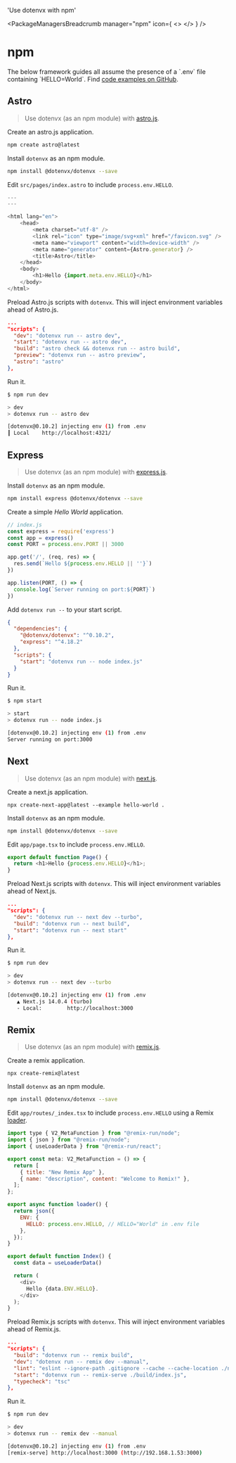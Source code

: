 

  'Use dotenvx with npm'

<PackageManagersBreadcrumb manager="npm" icon={
  <>
    <NpmIcon className="w-10 h-10 text-[#CB3837]" />
  </>
} />
# npm
<GuideHeading lead={description} />

<Note>
  The below framework guides all assume the presence of a `.env` file containing `HELLO=World`. Find <a href="https://github.com/dotenvx/examples/tree/main/package-managers/npm">code examples on GitHub</a>.
</Note>

<div className="not-prose grid grid-flow-col auto-cols-max gap-x-6 gap-y-10 items-center">
  <AstroIcon className="h-9 w-9 text-[#FF5D01]"/>
  <ExpressIcon className="h-9 w-9 text-[#000000] dark:invert"/>
  <NextIcon className="h-9 w-9 text-[#000000] dark:invert"/>
  <RemixIcon className="h-7 w-7 text-[#000000] dark:invert"/>
</div>

## Astro

> Use dotenvx (as an npm module) with [astro.js](https://github.com/withastro/astro).

Create an astro.js application.

```bash
npm create astro@latest
```

Install `dotenvx` as an npm module.

```bash
npm install @dotenvx/dotenvx --save
```

Edit `src/pages/index.astro` to include `process.env.HELLO`.

```js {{ title: 'src/pages/index.astro' }}
---
---

<html lang="en">
    <head>
        <meta charset="utf-8" />
        <link rel="icon" type="image/svg+xml" href="/favicon.svg" />
        <meta name="viewport" content="width=device-width" />
        <meta name="generator" content={Astro.generator} />
        <title>Astro</title>
    </head>
    <body>
        <h1>Hello {import.meta.env.HELLO}</h1>
    </body>
</html>
```

Preload Astro.js scripts with `dotenvx`. This will inject environment variables ahead of Astro.js.

```json {{ title: 'package.json' }}
...
"scripts": {
  "dev": "dotenvx run -- astro dev",
  "start": "dotenvx run -- astro dev",
  "build": "astro check && dotenvx run -- astro build",
  "preview": "dotenvx run -- astro preview",
  "astro": "astro"
},
```

Run it.

```bash {{ title: 'npm run dev' }}
$ npm run dev

> dev
> dotenvx run -- astro dev

[dotenvx@0.10.2] injecting env (1) from .env
┃ Local    http://localhost:4321/
```

## Express

> Use dotenvx (as an npm module) with [express.js](https://github.com/expressjs/express).

Install `dotenvx` as an npm module.

```bash
npm install express @dotenvx/dotenvx --save
```

Create a simple *Hello World* application.

```js {{ title: "index.js" }}
// index.js
const express = require('express')
const app = express()
const PORT = process.env.PORT || 3000

app.get('/', (req, res) => {
  res.send(`Hello ${process.env.HELLO || ''}`)
})

app.listen(PORT, () => {
  console.log(`Server running on port:${PORT}`)
})
```

Add `dotenvx run --` to your start script.

```json {{ title: "package.json" }}
{
  "dependencies": {
    "@dotenvx/dotenvx": "^0.10.2",
    "express": "^4.18.2"
  },
  "scripts": {
    "start": "dotenvx run -- node index.js"
  }
}
```

Run it.

```bash {{title: "npm start"}}
$ npm start

> start
> dotenvx run -- node index.js

[dotenvx@0.10.2] injecting env (1) from .env
Server running on port:3000
```

## Next

> Use dotenvx (as an npm module) with [next.js](https://github.com/vercel/next.js).

Create a next.js application.

```
npx create-next-app@latest --example hello-world .
```

Install `dotenvx` as an npm module.

```bash
npm install @dotenvx/dotenvx --save
```

Edit `app/page.tsx` to include `process.env.HELLO`.

```js {{ title: 'app/page.tsx' }}
export default function Page() {
  return <h1>Hello {process.env.HELLO}</h1>;
}
```

Preload Next.js scripts with `dotenvx`. This will inject environment variables ahead of Next.js.

```json {{ title: 'package.json' }}
...
"scripts": {
  "dev": "dotenvx run -- next dev --turbo",
  "build": "dotenvx run -- next build",
  "start": "dotenvx run -- next start"
},
```

Run it.

```bash {{ title: 'npm run dev' }}
$ npm run dev

> dev
> dotenvx run -- next dev --turbo

[dotenvx@0.10.2] injecting env (1) from .env
   ▲ Next.js 14.0.4 (turbo)
   - Local:        http://localhost:3000
```

## Remix

> Use dotenvx (as an npm module) with [remix.js](https://github.com/remix-run/remix).

Create a remix application.

```
npx create-remix@latest
```

Install `dotenvx` as an npm module.

```bash
npm install @dotenvx/dotenvx --save
```

Edit `app/routes/_index.tsx` to include `process.env.HELLO` using a Remix [loader](https://remix.run/docs/en/main/route/loader).

```js {{ title: 'app/routes/_index.tsx' }}
import type { V2_MetaFunction } from "@remix-run/node";
import { json } from "@remix-run/node";
import { useLoaderData } from "@remix-run/react";

export const meta: V2_MetaFunction = () => {
  return [
    { title: "New Remix App" },
    { name: "description", content: "Welcome to Remix!" },
  ];
};

export async function loader() {
  return json({
    ENV: {
      HELLO: process.env.HELLO, // HELLO="World" in .env file
    },
  });
}

export default function Index() {
  const data = useLoaderData()

  return (
    <div>
      Hello {data.ENV.HELLO}.
    </div>
  );
}
```

Preload Remix.js scripts with `dotenvx`. This will inject environment variables ahead of Remix.js.

```json {{ title: 'package.json' }}
...
"scripts": {
  "build": "dotenvx run -- remix build",
  "dev": "dotenvx run -- remix dev --manual",
  "lint": "eslint --ignore-path .gitignore --cache --cache-location ./node_modules/.cache/eslint .",
  "start": "dotenvx run -- remix-serve ./build/index.js",
  "typecheck": "tsc"
},
```

Run it.

```bash {{ title: 'npm run dev' }}
$ npm run dev

> dev
> dotenvx run -- remix dev --manual

[dotenvx@0.10.2] injecting env (1) from .env
[remix-serve] http://localhost:3000 (http://192.168.1.53:3000)
```
